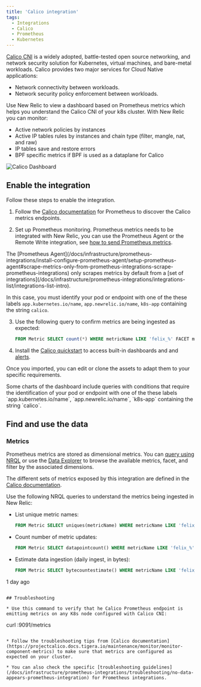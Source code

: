 ```yaml
---
title: 'Calico integration'
tags:
  - Integrations
  - Calico
  - Prometheus
  - Kubernetes
---
```



[Calico CNI](https://github.com/projectcalico/calico) is a widely adopted, battle-tested open source networking, and network security solution for Kubernetes, virtual machines, and bare-metal workloads. Calico provides two major services for Cloud Native applications:

* Network connectivity between workloads.
* Network security policy enforcement between workloads.

Use New Relic to view a dashboard based on Prometheus metrics which helps you understand the Calico CNI of your k8s cluster. With New Relic you can monitor:

* Active network policies by instances
* Active IP tables rules by instances and chain type (filter, mangle, nat, and raw)
* IP tables save and restore errors
* BPF specific metrics if BPF is used as a dataplane for Calico

<img
  title="Calico Dashboard"
  alt="Calico Dashboard"
  src={kubernetesCalicoDashboard}
/>

## Enable the integration

Follow these steps to enable the integration.

1. Follow the [Calico documentation](https://projectcalico.docs.tigera.io/maintenance/monitor/monitor-component-metrics) for Prometheus to discover the Calico metrics endpoints.

2. Set up Prometheus monitoring. Prometheus metrics needs to be integrated with New Relic, you can use the Prometheus Agent or the Remote Write integration, see [how to send Prometheus metrics](/docs/infrastructure/prometheus-integrations/install-configure-prometheus-agent/get-started/send-prometheus-metric-data-new-relic/).

  <Callout variant="important">
  The [Prometheus Agent](/docs/infrastructure/prometheus-integrations/install-configure-prometheus-agent/setup-prometheus-agent#scrape-metrics-only-from-prometheus-integrations-scrape-prometheus-integrations) only scrapes metrics by default from a [set of integrations](/docs/infrastructure/prometheus-integrations/integrations-list/integrations-list-intro).

  In this case, you must identify your pod or endpoint with one of the these labels `app.kubernetes.io/name`, `app.newrelic.io/name`, `k8s-app` containing the string `calico`.
  </Callout>

3. Use the following query to confirm metrics are being ingested as expected:

    ```sql
    FROM Metric SELECT count(*) WHERE metricName LIKE 'felix_%' FACET metricName LIMIT MAX
    ```

4. Install the [Calico quickstart](https://newrelic.com/instant-observability/calico-newrelic) to access built-in dashboards and and [alerts](/docs/alerts-applied-intelligence/new-relic-alerts/learn-alerts/introduction-alerts/).

  Once you imported, you can edit or clone the assets to adapt them to your specific requirements.

  <Callout variant="important">
  Some charts of the dashboard include queries with conditions that require the identification of your pod or endpoint with one of the these labels `app.kubernetes.io/name`, `app.newrelic.io/name`, `k8s-app` containing the string `calico`.
  </Callout>


## Find and use the data

### Metrics

Prometheus metrics are stored as dimensional metrics. You can [query using NRQL](/docs/telemetry-data-platform/get-data/apis/query-metric-data-type/) or use the [Data Explorer](/docs/query-your-data/explore-query-data/browse-data/introduction-data-explorer/) to browse the available metrics, facet, and filter by the associated dimensions.

The different sets of metrics exposed by this integration are defined in the [Calico documentation](https://projectcalico.docs.tigera.io/reference/felix/prometheus).

Use the following NRQL queries to understand the metrics being ingested in New Relic:

* List unique metric names:

  ```sql
  FROM Metric SELECT uniques(metricName) WHERE metricName LIKE 'felix_%' LIMIT MAX
  ```

* Count number of metric updates:

  ```sql
  FROM Metric SELECT datapointcount() WHERE metricName LIKE 'felix_%' LIMIT MAX
  ```

* Estimate data ingestion (daily ingest, in bytes):

	```sql
  FROM Metric SELECT bytecountestimate() WHERE metricName LIKE 'felix_%' SINCE
1 day ago
  ```

## Troubleshooting

* Use this command to verify that he Calico Prometheus endpoint is emitting metrics on any K8s node configured with Calico CNI:

  ```
  curl <Calico-Pod-IP>:9091/metrics
  ```

* Follow the troubleshooting tips from [Calico documentation](https://projectcalico.docs.tigera.io/maintenance/monitor/monitor-component-metrics) to make sure that metrics are configured as expected on your cluster.

* You can also check the specific [troubleshooting guidelines](/docs/infrastructure/prometheus-integrations/troubleshooting/no-data-appears-prometheus-integration) for Prometheus integrations.
